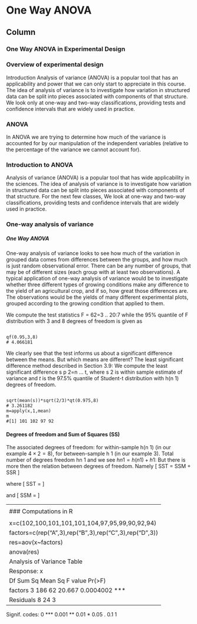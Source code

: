 One Way ANOVA {data-navmenu="One Way ANOVA"}
====================================================================

Column {.tabset}
-------------------------------------------------

### One Way ANOVA in Experimental Design






### Overview of experimental design 

Introduction
Analysis of variance (ANOVA) is a popular tool that has an applicability and
power that we can only start to appreciate in this course. The idea of analysis of
variance is to investigate how variation in structured data can be split into pieces associated
with components of that structure. We look only at one-way and two-way
classifications, providing tests and confidence intervals that are widely used in practice.

### ANOVA 
In ANOVA we are trying to determine how much of the variance is
accounted for by our manipulation of the independent variables (relative to the percentage of the variance we cannot account for).
\begin{itemize}
\item Two-way ANOVA without interactions. \item Two-way ANOVA with
interactions.\item Two-way ANOVA with replicates \item Three-way
factorial design.
\end{itemize}

### Introduction to ANOVA 

Analysis of variance (ANOVA) is a popular tool that has wide applicability in the sciences. The idea of analysis of
variance is to investigate how variation in structured data can be split into pieces associated
with components of that structure. For the next few classes, We look at one-way and two-way
classifications, providing tests and confidence intervals that are widely used in practice.


### One-way analysis of variance 
<h5>One Way ANOVA</h5>

One-way analysis of variance looks to see how much of the variation in grouped data comes from differences between the groups, and how much is just random observational error. There can be any number of groups, that may be of different sizes (each group with at least two observations). 
A typical application of one-way analysis of variance would be to investigate whether three different types of growing conditions make any difference to the yield of an agricultural crop, and if so, how great those differences are. The observations would be the yields of many different experimental plots, grouped according to the growing condition that applied to them.





\subsection{F-test and detecting source of differences}
We compute the test statistics F = 62=3 .. 20:7 while the $95\%$ quantile of F
distribution with 3 and 8 degrees of freedom is given as
<pre><code>
qf(0.95,3,8)
# 4.066181
</code></pre><p>
We clearly see that the test informs us about a significant difference between
the means.
But which means are different? The least significant difference method
described in Section 3.9:
We compute the least significant difference s
p
2=n ... t, where s
2
is within
sample estimate of variance and $t$ is the $97.5\%$ quantile of Student-t
distribution with h(n  1) degrees of freedom.

<pre><code>
sqrt(mean(s))*sqrt(2/3)*qt(0.975,8)
# 3.261182
m=apply(x,1,mean)
m
#[1] 101 102 97 92
</code></pre><p>
<p> 
#### Degrees of freedom and Sum of Squares (SS)
The associated degrees of freedom: for within-sample h(n  1) (in our example $4 \times 2 = 8$), for between-sample
h  1 (in our example 3).
Total number of degrees freedom hn  1 and we see
$hn  1 = h(n  1) + h  1:$
But there is more then the relation between degrees of freedom. Namely
\[ SST = SSM + SSR \]

where
\[ SST = \]

and
\[ SSM = \]

------------------------------
<p>
### Computations in R
<pre><code>
x=c(102,100,101,101,101,104,97,95,99,90,92,94)
factors=c(rep("A",3),rep("B",3),rep("C",3),rep("D",3))
res=aov(x~factors)
anova(res)
Analysis of Variance Table
Response: x
Df Sum Sq Mean Sq F value Pr(>F)
factors 3 186 62 20.667 0.0004002 ***
Residuals 8 24 3
---
Signif. codes: 0 *** 0.001 ** 0.01 * 0.05 . 0.1 1
</code>
</pre>